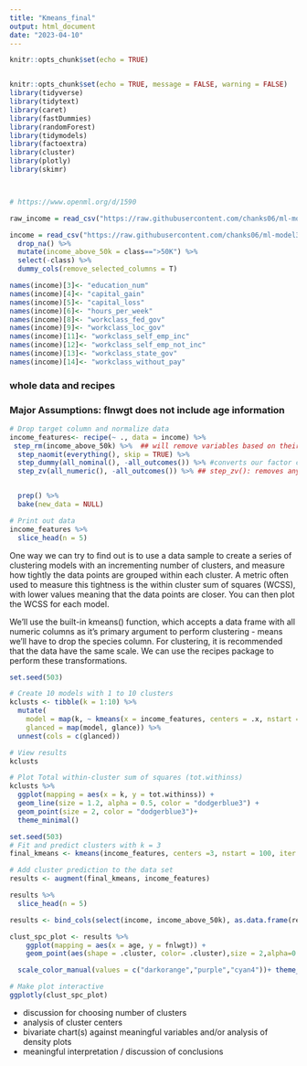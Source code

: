 ```yaml
---
title: "Kmeans_final"
output: html_document
date: "2023-04-10"
---
```


```r
knitr::opts_chunk$set(echo = TRUE)


knitr::opts_chunk$set(echo = TRUE, message = FALSE, warning = FALSE)
library(tidyverse)
library(tidytext)
library(caret)
library(fastDummies)
library(randomForest)
library(tidymodels)
library(factoextra)
library(cluster)
library(plotly)
library(skimr)



# https://www.openml.org/d/1590

raw_income = read_csv("https://raw.githubusercontent.com/chanks06/ml-model3/main/datasets/openml_1590.csv", na=c("?"))

income = read_csv("https://raw.githubusercontent.com/chanks06/ml-model3/main/datasets/openml_1590.csv", na=c("?")) %>%
  drop_na() %>%
  mutate(income_above_50k = class==">50K") %>%
  select(-class) %>%
  dummy_cols(remove_selected_columns = T)

names(income)[3]<- "education_num"
names(income)[4]<- "capital_gain"
names(income)[5]<- "capital_loss"
names(income)[6]<- "hours_per_week"
names(income)[8]<- "workclass_fed_gov"
names(income)[9]<- "workclass_loc_gov"
names(income)[11]<- "workclass_self_emp_inc"
names(income)[12]<- "workclass_self_emp_not_inc"
names(income)[13]<- "workclass_state_gov"
names(income)[14]<- "workclass_without_pay"
```


### whole data and recipes
### Major Assumptions: flnwgt does not include age information

```r
# Drop target column and normalize data
income_features<- recipe(~ ., data = income) %>%
 step_rm(income_above_50k) %>%  ## will remove variables based on their name, type, or role
  step_naomit(everything(), skip = TRUE) %>% 
  step_dummy(all_nominal(), -all_outcomes()) %>% #converts our factor columns into numeric binary (0 and 1) variables.
  step_zv(all_numeric(), -all_outcomes()) %>% ## step_zv(): removes any numeric variables that have zero variance.


  prep() %>% 
  bake(new_data = NULL)

# Print out data
income_features %>% 
  slice_head(n = 5)
```

One way we can try to find out is to use a data sample to create a series of clustering models with an incrementing number of clusters, and measure how tightly the data points are grouped within each cluster. A metric often used to measure this tightness is the within cluster sum of squares (WCSS), with lower values meaning that the data points are closer. You can then plot the WCSS for each model.

We’ll use the built-in kmeans() function, which accepts a data frame with all numeric columns as it’s primary argument to perform clustering - means we’ll have to drop the species column. For clustering, it is recommended that the data have the same scale. We can use the recipes package to perform these transformations.

```r

set.seed(503)

# Create 10 models with 1 to 10 clusters
kclusts <- tibble(k = 1:10) %>% 
  mutate(
    model = map(k, ~ kmeans(x = income_features, centers = .x, nstart = 20)),
    glanced = map(model, glance)) %>% 
  unnest(cols = c(glanced))

# View results
kclusts
```



```r
# Plot Total within-cluster sum of squares (tot.withinss)
kclusts %>% 
  ggplot(mapping = aes(x = k, y = tot.withinss)) +
  geom_line(size = 1.2, alpha = 0.5, color = "dodgerblue3") +
  geom_point(size = 2, color = "dodgerblue3")+
  theme_minimal()
```


```r
set.seed(503)
# Fit and predict clusters with k = 3
final_kmeans <- kmeans(income_features, centers =3, nstart = 100, iter.max = 1000)

# Add cluster prediction to the data set
results <- augment(final_kmeans, income_features)

results %>% 
  slice_head(n = 5)
```



```r
results <- bind_cols(select(income, income_above_50k), as.data.frame(results))

```



```r
clust_spc_plot <- results %>% 
    ggplot(mapping = aes(x = age, y = fnlwgt)) +
    geom_point(aes(shape = .cluster, color= .cluster),size = 2,alpha=0.3)+ 

  scale_color_manual(values = c("darkorange","purple","cyan4"))+ theme_minimal()

# Make plot interactive
ggplotly(clust_spc_plot)

```

* discussion for choosing number of clusters
* analysis of cluster centers
* bivariate chart(s) against meaningful variables and/or analysis of density plots
* meaningful interpretation / discussion of conclusions